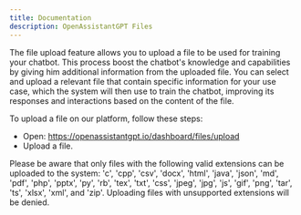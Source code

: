 ```yaml
---
title: Documentation
description: OpenAssistantGPT Files
---
```


The file upload feature allows you to upload a file to be used for training your chatbot. This process boost the chatbot's knowledge and capabilities by giving him additional information from the uploaded file. You can select and upload a relevant file that contain specific information for your use case, which the system will then use to train the chatbot, improving its responses and interactions based on the content of the file.

To upload a file on our platform, follow these steps:

- Open: https://openassistantgpt.io/dashboard/files/upload
- Upload a file.


Please be aware that only files with the following valid extensions can be uploaded to the system: 'c', 'cpp', 'csv', 'docx', 'html', 'java', 'json', 'md', 'pdf', 'php', 'pptx', 'py', 'rb', 'tex', 'txt', 'css', 'jpeg', 'jpg', 'js', 'gif', 'png', 'tar', 'ts', 'xlsx', 'xml', and 'zip'. Uploading files with unsupported extensions will be denied.